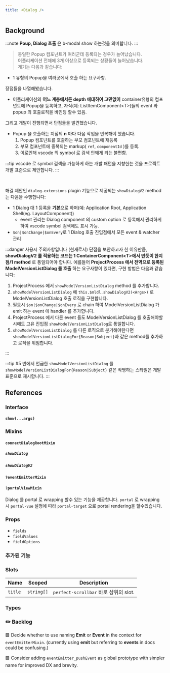 ```yaml
---
title: <Dialog />
---
```



## Background

>

:::note
**Poup, Dialog 호출** 은 b-modal show 하는것을 의미합니다.
:::

> 동일한 Popup 컴포넌트가 여러군데 등록되는 경우가 늘어났습니다.<br/>
> 어플리케이션 전체에 3개 이상으로 등록되는 상황들이 늘어났습니다.<br/>
> 계기는 다음과 같습니다:

- 1 유형의 Popup을 여러곳에서 호출 하는 요구사항.

장점들을 나열해봤습니다.

- 어플리케이션의 **어느 계층에서든 depth 에대하여 고민없이** container유형의 컴포넌트에 Popup을 등록하고, 자식(예: ListItemComponent\<T\>)들의 event 와 popup 의 호출로직을 바인딩 할수 있음.

그리고 개발이 진행되면서 단점들을 발견했습니다.

- Popup 을 호출하는 지점의 **n** 마다 다음 작업을 반복해야 했습니다.
  1. Popup 컴포넌트를 호출하는 부모 컴포넌트에 재등록
  2. 부모 컴포넌트에 중복되는 markup( `ref`, `componentId` )를 등록.
  3. 이로인해 vscode 의 symbol 로 검색 안돼게 되는 불편함.

:::tip
vscode 로 symbol 검색을 가능하게 하는 개발 패턴을 지향한는 것을 프로젝트 개발 표준으로 제안합니다.
:::

<br />

해결 제안인 `dialog-extensions` plugin 기능으로 제공되는 `showDialogV2` method 는 다음을 수행합니다:

- 1 Dialog 대 1 등록을 **기본**으로 하며(예: Application Root, Application Shell(eg. LayoutComponent))
  - event 관리는 Dialog component 의 custom option 로 등록해서 관리하게하여 vscode symbol 검색에도 표시 가능.
- `$on|$onChange|$onEvery`로 1 Dialog 호출 진입점에서 모든 event & watcher 관리

:::danger 사용시 주의사항입니다 (현재로서)
단점을 보안하고자 한 이유만큼, **showDialogV2 를 적용하는 코드는 1 ContainerComponent\<T\>에서 반듯이 한지점/1 method** 로 통일되어야 합니다.
예를들어 **ProjectProcess 에서 전역으로 등록된 ModelVersionListDialog 를 호출** 하는 요구사항이 있다면, 구현 방법은 다음과 같습니다:

1. ProjectProcess 에서 `showModelVersionListDialog` method 를 추가합니다.
2. `showModelVersionListDialog` 에 `this.$mldl.showDialogV2(<Args>)` 로 ModelVersionListDialog 호출 로직을 구현합니다.
3. 필요시 `$on|$onChange|$onEvery` 로 chain 하여 ModelVersionListDialog 가 emit 하는 event 에 handler 를 추가합니다.
4. ProjectProcess 에서 다른 event 들도 ModelVersionListDialog 를 호출해야할시에도 고유 진입점 `showModelVersionListDialog`로 통일합니다.
5. `showModelVersionListDialog` 를 다른 로직으로 분기해야한다면 `showModelVersionListDialogFor{Reason|Subject}`과 같은 method를 추가하고 로직을 위임합니다.

:::

:::tip
#5 번에서 언급한 `showModelVersionListDialog` 를 `showModelVersionListDialogFor{Reason|Subject}` 같은 작명하는 스타일은 개발 표준으로 재시합니다.
:::

## References

### Interface

#### `show(...args)`

### Mixins

#### `connectDialogRootMixin`

##### `showDialog`

##### `showDialogV2`

#### `?eventEmitterMixin`

#### `?portalViewMixin`

Dialog 를 portal 로 wrapping 할수 있는 기능을 제공합니다. `portal` 로 wrapping 시 `portal-vue` 설정에
따라 `portal-target` 으로 portal rendering을 할수있습니다.

### Props

- `fields`
- `fieldValues`
- `fieldOptions`

### 추가된 기능

### Slots

<APITable>

| Name    | Scoped     | Description                           |
| ------- | ---------- | ------------------------------------- |
| `title` | `string[]` | `perfect-scrollbar` 바로 상위의 slot. |

</APITable>

### Types

### ✏️ Backlog

🟩 Decide whether to use naming **Emit** or **Event** in the context for `eventEmitterMixin`. (currently using **emit** but referring to **events** in docs could be confusing.)

🟩 Consider adding `eventEmitter_pushEvent` as global prototype with simpler name for improved DX and brevity.
